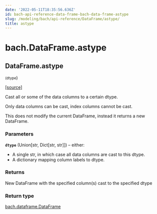 ```yaml
---
date: '2022-05-11T18:35:56.636Z'
id: bach-api-reference-data-frame-bach-data-frame-astype
slug: /modeling/bach/api-reference/DataFrame/astype/
title: astype
---
```


# bach.DataFrame.astype

<div className="method">

## <span className="additional-name">DataFrame.</span><span className="name">astype</span>

<small className="parameter-list">(<span className="parameter" id="dtype">dtype</span></small>)


&#8203;<span className="view-source">[[source]](https://github.com/objectiv/objectiv-analytics/blob/main/bach/bach/dataframe.py)</span>

<div className="content">

Cast all or some of the data columns to a certain dtype.

Only data columns can be cast, index columns cannot be cast.

This does not modify the current DataFrame, instead it returns a new DataFrame.


### Parameters

**`dtype`** (Union[str, Dict[str, str]]) – either:

* A single str, in which case all data columns are cast to this dtype.
* A dictionary mapping column labels to dtype.




### Returns

New DataFrame with the specified column(s) cast to the specified dtype



### Return type

[bach.dataframe.DataFrame](/modeling/bach/api-reference/DataFrame/bach.DataFrame.mdx)



</div>


</div>
